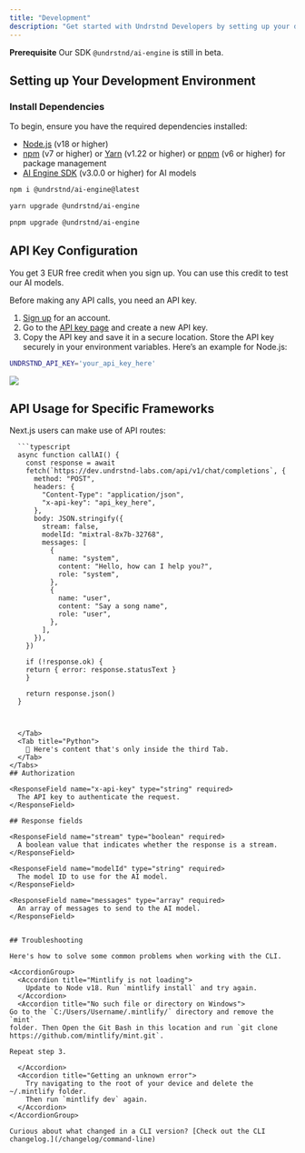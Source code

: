 ```yaml
---
title: "Development"
description: "Get started with Undrstnd Developers by setting up your development environment. This guide will help you integrate our AI models, whether you're using Node.js, Python, or Next.js."
---
```


<Info>**Prerequisite** Our SDK `@undrstnd/ai-engine` is still in beta.</Info>

## Setting up Your Development Environment

### Install Dependencies

To begin, ensure you have the required dependencies installed:

- [Node.js](https://nodejs.org/en/download/) (v18 or higher)
- [npm](https://www.npmjs.com/get-npm) (v7 or higher) or [Yarn](https://yarnpkg.com/getting-started/install) (v1.22 or higher) or [pnpm](https://pnpm.io/installation) (v6 or higher) for package management
- [AI Engine SDK](https://www.npmjs.com/package/@undrstnd/ai-engine) (v3.0.0 or higher) for AI models

<CodeGroup>

```bash npm
npm i @undrstnd/ai-engine@latest
```

```bash yarn
yarn upgrade @undrstnd/ai-engine
```

```bash pnpm
pnpm upgrade @undrstnd/ai-engine
```

</CodeGroup>

## API Key Configuration

<Tip>
  You get 3 EUR free credit when you sign up. You can use this credit to test
  our AI models.
</Tip>

Before making any API calls, you need an API key.

1. [Sign up](https://dev.undrstnd-labs.com/register) for an account.
2. Go to the [API key page](https://dev.undrstnd-labs.com/dashboard/api-keys) and create a new API key.
3. Copy the API key and save it in a secure location. Store the API key securely in your environment variables. Here’s an example for Node.js:

```bash .env.local
UNDRSTND_API_KEY='your_api_key_here'
```

<Frame>
  <img src="/images/free-funds.png" style={{ borderRadius: "0.5rem" }} />
</Frame>

## API Usage for Specific Frameworks

<Tabs>
  <Tab title="Next.js">
    Next.js users can make use of API routes:
  
      ```typescript
      async function callAI() {
        const response = await
        fetch(`https://dev.undrstnd-labs.com/api/v1/chat/completions`, {
          method: "POST",
          headers: {
            "Content-Type": "application/json",
            "x-api-key": "api_key_here",
          },
          body: JSON.stringify({
            stream: false,
            modelId: "mixtral-8x7b-32768",
            messages: [
              {
                name: "system",
                content: "Hello, how can I help you?",
                role: "system",
              },
              {
                name: "user",
                content: "Say a song name",
                role: "user",
              },
            ],
          }),
        })

        if (!response.ok) {
        return { error: response.statusText }
        }

        return response.json()
      }

```


  </Tab>
  <Tab title="Python">
    💪 Here's content that's only inside the third Tab.
  </Tab>
</Tabs>
## Authorization

<ResponseField name="x-api-key" type="string" required>
  The API key to authenticate the request.
</ResponseField>

## Response fields

<ResponseField name="stream" type="boolean" required>
  A boolean value that indicates whether the response is a stream.
</ResponseField>

<ResponseField name="modelId" type="string" required>
  The model ID to use for the AI model.
</ResponseField>

<ResponseField name="messages" type="array" required>
  An array of messages to send to the AI model.
</ResponseField>


## Troubleshooting

Here's how to solve some common problems when working with the CLI.

<AccordionGroup>
  <Accordion title="Mintlify is not loading">
    Update to Node v18. Run `mintlify install` and try again.
  </Accordion>
  <Accordion title="No such file or directory on Windows">
Go to the `C:/Users/Username/.mintlify/` directory and remove the `mint`
folder. Then Open the Git Bash in this location and run `git clone
https://github.com/mintlify/mint.git`.

Repeat step 3.

  </Accordion>
  <Accordion title="Getting an unknown error">
    Try navigating to the root of your device and delete the ~/.mintlify folder.
    Then run `mintlify dev` again.
  </Accordion>
</AccordionGroup>

Curious about what changed in a CLI version? [Check out the CLI changelog.](/changelog/command-line)
```
